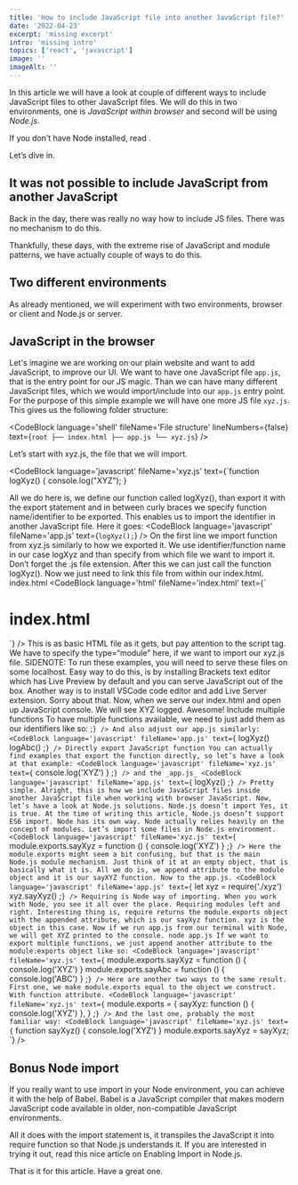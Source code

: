 ```yaml
---
title: 'How to include JavaScript file into another JavaScript file?'
date: '2022-04-23'
excerpt: 'missing excerpt'
intro: 'missing intro'
topics: ['react', 'javascript']
image: ''
imageAlt: ''
---
```


In this article we will have a look at couple of different ways to include JavaScript files to other JavaScript files. We will do this in two environments, one is _JavaScript within browser_ and second will be using _Node.js_.

If you don’t have Node installed, read <MdLinkInternal url='https://jstopics.com/articles/5-ways-to-install-nodejs-in-2022' text='how to install Node.js here'/>.

Let’s dive in.

## It was not possible to include JavaScript from another JavaScript

Back in the day, there was really no way how to include JS files. There was no mechanism to do this.

Thankfully, these days, with the extreme rise of JavaScript and module patterns, we have actually couple of ways to do this.

## Two different environments

As already mentioned, we will experiment with two environments, browser or client and Node.js or server.

## JavaScript in the browser

Let's imagine we are working on our plain website and want to add JavaScript, to improve our UI. We want to have one JavaScript file `app.js`, that is the entry point for our JS magic. Than we can have many different JavaScript files, which we would import/include into our `app.js` entry point. For the purpose of this simple example we will have one more JS file `xyz.js`. This gives us the following folder structure:

<CodeBlock
	language='shell'
	fileName='File structure'
	lineNumbers={false}
	text={`root
├── index.html
├── app.js
└── xyz.js`}
/>

Let’s start with xyz.js, the file that we will import.

<CodeBlock language='javascript' fileName='xyz.js' 
text={`function logXyz() {
	console.log("XYZ");
}

All we do here is, we define our function called logXyz(), than export it with the export statement and in between curly braces we specify function name/identifier to be exported.
This enables us to import the identifier in another JavaScript file. Here it goes:
<CodeBlock
	language='javascript'
	fileName='app.js'
	text={`
logXyz();
`}
/>
On the first line we import function from xyz.js similarly to how we exported it. We use identifier/function name in our case logXyz and than specify from which file we want to import it. Don’t forget the .js file extension.
After this we can just call the function logXyz().
Now we just need to link this file from within our index.html.
index.html
<CodeBlock language='html' fileName='index.html' text={`
<!DOCTYPE html>
<html>
	<head>
		<title>Include JS into JS</title>
	</head>
	<body>
		<h1>index.html</h1>
		<script src='app.js' type='module'></script>
	</body>
</html>
`} />
This is as basic HTML file as it gets, but pay attention to the script tag. We have
to specify the type=“module” here, if we want to import our xyz.js file.
SIDENOTE: To run these examples, you will need to serve these files on some localhost. Easy way to do this, is by installing Brackets text editor which has Live Preview by default and you can serve JavaScript out of the box. Another way is to install VSCode code editor and add Live Server extension. Sorry about that.
Now, when we serve our index.html and open up JavaScript console. We will see XYZ logged. Awesome!
Include multiple functions
To have multiple functions available, we need to just add them as our identifiers like so:
<CodeBlock language='javascript' fileName='xyz.js' text={`
function logXyz() {
console.log("XYZ");
}
function logAbc() {
console.log("ABC");
}

;`} />
And also adjust our app.js similarly:
<CodeBlock
	language='javascript'
	fileName='app.js'
	text={`
logXyz()
logAbc()
;`}
/>
Directly export JavaScript function
You can actually find examples that export the function directly, so let’s have a look at that example:
<CodeBlock
	language='javascript'
	fileName='xyz.js'
	text={`
	console.log('XYZ')
}
;`}
/>
and the _app.js_
<CodeBlock
	language='javascript'
	fileName='app.js'
	text={`
logXyz()
;`}
/>
Pretty simple.
Alright, this is how we include JavaScript files inside another JavaScript file when working with browser JavaScript. Now, let’s have a look at Node.js solutions.
Node.js doesn’t import
Yes, it is true. At the time of writing this article, Node.js doesn’t support ES6 import. Node has its own way. Node actually relies heavily on the concept of modules.
Let’s import some files in Node.js environment.
<CodeBlock
	language='javascript'
	fileName='xyz.js'
	text={`
module.exports.sayXyz = function () {
	console.log('XYZ')
}
;`}
/>
Here the module.exports might seem a bit confusing, but that is the main Node.js module mechanism. Just think of it at an empty object, that is basically what it is. All we do is, we append attribute to the module object and it is our sayXYZ function.
Now to the app.js.
<CodeBlock language='javascript' fileName='app.js' text={`
let xyz = require('./xyz')
xyz.sayXyz()
;`} />
Requiring is Node way of importing. When you work with Node, you see it all over the place. Requiring modules left and right.
Interesting thing is, require returns the module.exports object with the appended attribute, which is our sayXyz function. xyz is the object in this case.
Now if we run app.js from our terminal with Node, we will get XYZ printed to the console.
node app.js
If we want to export multiple functions, we just append another attribute to the module.exports object like so:
<CodeBlock
	language='javascript'
	fileName='xyz.js'
	text={`
module.exports.sayXyz = function () {
	console.log('XYZ')
}
module.exports.sayAbc = function () {
	console.log('ABC')
}
;`}
/>
Here are another two ways to the same result. First one, we make module.exports equal
to the object we construct. With function attribute.
<CodeBlock
	language='javascript'
	fileName='xyz.js'
	text={`
module.exports = {
	sayXyz: function () {
		console.log('XYZ')
	},
}
;`}
/>
And the last one, probably the most familiar way:
<CodeBlock language='javascript' fileName='xyz.js' text={`
function sayXyz() {
	console.log('XYZ')
}
module.exports.sayXyz = sayXyz;
`} />
## Bonus Node import
If you really want to use import in your Node environment, you can achieve it with the help of Babel. Babel is a JavaScript compiler that makes modern JavaScript code available in older, non-compatible JavaScript environments.

All it does with the import statement is, it transpiles the JavaScript it into require function so that Node.js understands it. If you are interested in trying it out, read this nice article on Enabling Import in Node.js.

That is it for this article. Have a great one.
